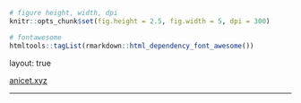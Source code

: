 ```r
# figure height, width, dpi
knitr::opts_chunk$set(fig.height = 2.5, fig.width = 5, dpi = 300) 

# fontawesome
htmltools::tagList(rmarkdown::html_dependency_font_awesome())
```
layout: true

<div class="my-footer">
  <span>
  <a href="https://anicet.xyz/" target="_blank">anicet.xyz</a>
  </span>
  </div> 
  
---